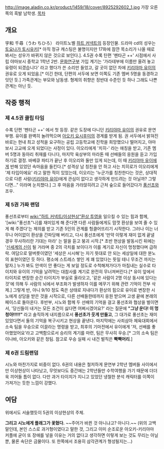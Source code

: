 http://image.aladin.co.kr/product/1459/18/cover/8925292602_1.jpg
가장 오른쪽의 흑발 남학생.
[[목차]]
== 개요 ==
宇和 千尋（うわ ちひろ）
라이트노벨 [[하트 커넥트]]의 등장인물. 드라마 cd의 성우는 [[토요나가 토시유키]][* 아직 정규 캐스팅은 불명이지만 17화에 잠깐 목소리가 나올 때로 봐서는 성우가 바뀌지 않은 것으로 보인다.]. 4.5권 수록 탄편 '펜타곤 ++' 시점에서 사립 야마보시 중학교 1학년 2반. [[문화연구부]] 가입 계기는 '가라테부에 이름만 올려 놓고 유령이 되겠습니다' 라고 했다가 쓴 소리만 들었고, 갈 곳이 없던 차에 [[키리야마 유이]]의 권유로 오게 되었음.[* 이긴 한데, 단편의 서두에 보면 이쪽도 기존 멤버 5명을 동경하고 잇던 듯.] 가족관계는 부모와 남동생. 형제의 취향은 정반대 수준인 듯 하나 그래도 나쁜 관계는 아닌 듯.

== 작중 행적 ==
=== 제 4.5권 클립 타임 ===

수록 단편 '펜타곤 ++' 에서 첫 등장. 같은 도장에 다니던 [[키리야마 유이]]의 권유로 문연부행. 유이를 완벽히 놀려먹으며 [[아오키 요시후미]]의 경계를 받게 됨.
권 서두에서 밝혀진 바로는 현내 최고 성적을 요구하는 공립 고등학교에 진학을 희망했으나 떨어지고, 야마보시 고교에 오게 되었다는 사정이 있다.
이오리에게 '치히-' 라는 애칭을 받고, 기존 멤버 5명과 동아리 취재를 다니다, 마지막 육상부의 마라톤 때 선배들의 응원을 듣고 가입하기로 결정. 바베큐 파티가 끝난 후 이오리와 둘만 있게 되는데, 이 때 [[키리야마 유이]]에게 반해 있었던 속마음을 들킨다.[* 성격상 남 칭찬을 안 하고 사는 치히로가 이오리에게 '제 타입이에요' 라고 말한 적이 있었는데, 이오리는 '누군가를 칭찬한다는 것은, 상대적으로 다른 사람([[키리야마 유이]])에게 관심이 없다고 생각하게 만드려는 것 아닐까? 그렇다면..." 이라며 눈치챘다.] 그 후 마음을 가라앉히려고 근처 숲으로 들어갔다가 [[풍선초]]와 조우. 

=== 제 5권 가짜 랜덤 ===

풍선초로부터 [[wiki:"하트 커넥트/이상현상"환상 투영]]을 일으킬 수 있는 힘과 함께, '[wiki:"풍선초"나]를 재미있게 해 준다면 다른 사람들에게도 맘껏 환상을 보여 줄 수 있게 해 주겠다'는 제의를 받고 기존 5인의 관계를 헝클어뜨리기 시작한다.
그러나 이는 너무나 어이없이 환상을 간파당해 버리고, 다시 풍선초에게 '만약 이렇게 재미 없게 끝낼 경우 무사하리란 기대는 마라' 는 말을 듣고 붕괴 시작.[* 초반 현상을 발동시킨 뒤에는 '[[신세계의 신]]이 될 거라며 중 2의 극치를 보이다가 이를 계기로 자신이 멍청했다며 급하락. 여담으로 말버릇이였던 '세상은 시시해'는 자기 뜻대로 안 되는 세상일에 대한 분노의 표현이였던 듯 하다. 평소에 스트레스 쌓인 게 꽤 있었다는 뜻일 테니 무조건 까지는 말자.] 누가 봐도 안색이 안 좋다는 게 보일 정도로 수척해져가다가 마침내는 실수로 타이치와 유이의 기억을 날려먹는 대참사를 계기로 완전히 무너져버린다.[* 유이 앞에서 타이치로 변장한 순간 타이치가 부실로 올라오고, '같은 사람이 2명 이상 동시에 있다는 것'에 의해 두 사람의 뇌에서 부조화가 발생하자 이를 메꾸기 위해 관련 기억이 전부 삭제.]
그렇게 반, 아니 9/10 정도 죽은 상태로 지내다가 환상의 힘으로 유이로 변장한 시노에게 상담을 받은 것을 시작으로, 다른 선배들한테까지 응원 받으며 고생 끝에 본래의 페이스로 돌아온다. 후반부, 시노와 함께 두 선배의 기억을 걸고 풍선초와 협상을 벌이면서, '당신들이 내거는 모든 조건이 싫다면 어쩌시겠어요?' 라는 질문에 '''"그냥 운다! 이 멍청아!!!!!"''' 라고 솔직하게 내지름으로서 '''풍선초가 웃게 만들고''', 그 대가로 풍선초는 재미있었다면서 둘의 기억을 복구시키고 현상을 끝낸다.
마지막에는 사죄삼아 체육대회에서 소속 팀을 우승으로 이끌라는 명령을 받고, 최후의 기마전에서 유이에게 '저, 선배를 좋아했었어요'라고 고백함으로서 승리의 계기를 마련, 팀은 무사히 우승.[* 그의 소속 팀은 이나바, 아오키와 같은 청팀. 참고로 우승 실패 시 내건 벌칙은 '''빡빡머리'''.]

=== 제 6권 드림랜덤 ===

시노와 마찬가지로 비중이 없다. 6권의 내용은 철저하게 문연부 2학년 멤버들 사이에서만 이상현상이 나타났고, 무엇보다도 중간에는 2학년들만 수학여행을 가기 때문에 더더욱 끼어들 틈이 없다.
다만 과거 타이치가 지니고 있었던 냉철한 분석 캐릭터를 이쪽이 가져가는 듯한 느낌이 강했다.

== 여담 ==

위에서도 서술했듯이 5권의 이상현상의 주체.

'''그리고 시노에게 플래그가 꽃혔다.''' ~~주어가 바뀐 것 아니냐고? 아니다.~~
(위의 고백 말인데, 본인 스스로 과거형이였다고 말한 것, 그리고 이미 순조로운 아오키-키리야마 커플에 굳이 또 장애를 넣을 이유는 거의 없다고 생각하면 이렇게 보는 것도 무리는 아닐 뿐, 물론 속단은 금물이다. 또 한쪽에서 조용히 삼각관계가 형성될지는...)
